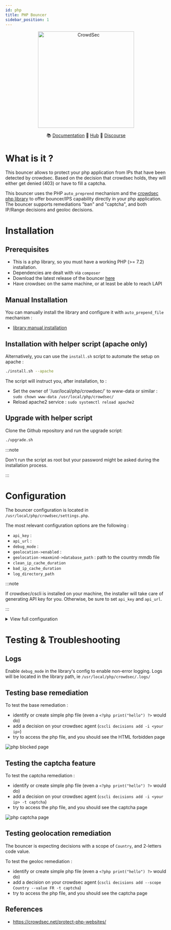 ```yaml
---
id: php
title: PHP Bouncer
sidebar_position: 1
---
```



<p align="center">
<img src={useBaseUrl('/img/crowdsec_bouncer_php.png')} alt="CrowdSec" title="CrowdSec" width="300" height="300" />
</p>

<p align="center">
&#x1F4DA; <a href="#installation/">Documentation</a>
&#x1F4A0; <a href="https://hub.crowdsec.net">Hub</a>
&#128172; <a href="https://discourse.crowdsec.net">Discourse </a>
</p>


# What is it ?

This bouncer allows to protect your php application from IPs that have been detected by crowdsec. Based on the decision that crowdsec holds, they will either get denied (403) or have to fill a captcha.

This bouncer uses the PHP `auto_preprend` mechanism and the [crowdsec php library](https://github.com/crowdsecurity/php-cs-bouncer) to offer bouncer/IPS capability directly in your php application.
The bouncer supports remediations "ban" and "captcha", and both IP/Range decisions and geoloc decisions.

# Installation

## Prerequisites

 - This is a php library, so you must have a working PHP (>= 7.2) installation.
 - Dependencies are dealt with via `composer`
 - Download the latest release of the bouncer [here](https://github.com/crowdsecurity/cs-php-bouncer/releases)
 - Have crowdsec on the same machine, or at least be able to reach LAPI

## Manual Installation

You can manually install the library and configure it with `auto_prepend_file` mechanism :
 - [library manual installation](https://github.com/crowdsecurity/php-cs-bouncer/blob/main/docs/INSTALLATION_GUIDE.md)

## Installation with helper script (apache only)

Alternatively, you can use the `install.sh` script to automate the setup on apache :

```bash
./install.sh --apache
```

The script will instruct you, after installation, to :
 - Set the owner of '/usr/local/php/crowdsec/' to www-data or similar : `sudo chown www-data /usr/local/php/crowdsec/`
 - Reload apache2 service : `sudo systemctl reload apache2`

## Upgrade with helper script

Clone the Github repository and run the upgrade script:

```bash
./upgrade.sh
```

:::note

Don't run the script as root but your password might be asked during the installation process.

:::

# Configuration

The bouncer configuration is located in `/usr/local/php/crowdsec/settings.php`.

The most relevant configuration options are the following :
 - `api_key` :
 - `api_url` : 
 - `debug_mode` : 
 - `geolocation->enabled` : 
 - `geolocation->maxmind->database_path` : path to the country mmdb file
 - `clean_ip_cache_duration`
 - `bad_ip_cache_duration`
 - `log_directory_path`

:::note

If crowdsec/cscli is installed on your machine, the installer will take care of generating API key for you.
Otherwise, be sure to set `api_key` and `api_url`.

:::

<details>
<summary>View full configuration</summary>


```php title=/usr/local/php/crowdsec/settings.php
<?php
// @see ../../docs/USER_GUIDE.md for possible settings details
use CrowdSecBouncer\Constants;

$crowdSecStandaloneBouncerConfig = [
    /** The bouncer api key to access LAPI.
     *
     * Key generated by the cscli (CrowdSec cli) command like "cscli bouncers add bouncer-php-library"
     */
    'api_key'=> '${API_KEY}',

    /** Define the URL to your LAPI server, default to http://localhost:8080.
     *
     * If you have installed the CrowdSec agent on your server, it should be "http://localhost:8080"
     */
    'api_url'=> 'http://127.0.0.1:8080',

    // In seconds. The timeout when calling LAPI. Must be greater or equal than 1. Defaults to 1 sec.
    'api_timeout'=> 1,

    // HTTP user agent used to call LAPI. Default to this library name/current version.
    //'api_user_agent'=> 'CrowdSec PHP Library/x.x.x',

    // true to enable verbose debug log.
    'debug_mode' => false,

    /** Absolute path to store log files.
     *
     * Important note: be sur this path won't be publicly accessible
     */
    'log_directory_path' => __DIR__.'/.logs',

    // true to stop the process and display errors if any.
    'display_errors' => false,

    /** Only for test or debug purpose. Default to empty.
     *
     * If not empty, it will be used for all remediation and geolocation processes.
     */
    //'forced_test_ip' => '1.2.3.4',

    /** Select from 'bouncing_disabled', 'normal_bouncing' or 'flex_bouncing'.
     *
     * Choose if you want to apply CrowdSec directives (Normal bouncing) or be more permissive (Flex bouncing).
     * With the `Flex mode`, it is impossible to accidentally block access to your site to people who don’t
     * deserve it. This mode makes it possible to never ban an IP but only to offer a Captcha, in the worst-case
     * scenario.
     */
    'bouncing_level' => Constants::BOUNCING_LEVEL_NORMAL,

    /** Select from 'bypass' (minimum remediation), 'captcha' or 'ban' (maximum remediation).
     * Default to 'captcha'.
     *
     * Handle unknown remediations as.
     */
    'fallback_remediation'=> Constants::REMEDIATION_CAPTCHA,

    /** Select from 'bypass' (minimum remediation),'captcha' or 'ban' (maximum remediation).
     * Default to 'ban'.
     *
     * Cap the remediation to the selected one.
     */
    'max_remediation_level'=> Constants::REMEDIATION_BAN,

    /** If you use a CDN, a reverse proxy or a load balancer, set an array of IPs.
     *
     * For other IPs, the bouncer will not trust the X-Forwarded-For header.
     */
    'trust_ip_forward_array' => [],

    // Select from 'phpfs' (File system cache), 'redis' or 'memcached'.
    'cache_system' => Constants::CACHE_SYSTEM_PHPFS,

    /** Will be used only if you choose File system as cache_system
     *
     * Important note: be sur this path won't be publicly accessible
     */
    'fs_cache_path' => __DIR__.'/.cache',

    // Will be used only if you choose Redis cache as cache_system
    'redis_dsn' => 'redis://localhost:6379',

    // Will be used only if you choose Memcached as cache_system
    'memcached_dsn' => 'memcached://localhost:11211',

    // Set the duration we keep in cache the fact that an IP is clean. In seconds. Defaults to 5.
    'cache_expiration_for_clean_ip'=> Constants::CACHE_EXPIRATION_FOR_CLEAN_IP,

    // Optional. Set the duration we keep in cache the fact that an IP is bad. In seconds. Defaults to 20.
    'cache_expiration_for_bad_ip'=> Constants::CACHE_EXPIRATION_FOR_BAD_IP,

    /** true to enable stream mode, false to enable the live mode. Default to false.
     *
     * By default, the `live mode` is enabled. The first time a stranger connects to your website, this mode
     * means that the IP will be checked directly by the CrowdSec API. The rest of your user’s browsing will be
     * even more transparent thanks to the fully customizable cache system.
     *
     * But you can also activate the `stream mode`. This mode allows you to constantly feed the bouncer with the
     * malicious IP list via a background task (CRON), making it to be even faster when checking the IP of your
     * visitors. Besides, if your site has a lot of unique visitors at the same time, this will not influence the
     * traffic to the API of your CrowdSec instance.
     */
    'stream_mode'=> false,

    // Settings for geolocation remediation (i.e. country based remediation).
    'geolocation' => [
        // true to enable remediation based on country. Default to false.
        'enabled' => false,
        // Geolocation system. Only 'maxmind' is available for the moment. Default to 'maxmind'
        'type' => Constants::GEOLOCATION_TYPE_MAXMIND,
        /** true to store the geolocalized country in session. Default to true.
         *
         * Setting true will avoid multiple call to the geolocalized system (e.g. maxmind database)
         */
        'save_in_session' => true,
        // MaxMind settings
        'maxmind' => [
            /**Select from 'country' or 'city'. Default to 'country'
             *
             * These are the two available MaxMind database types.
             */
            'database_type' => Constants::MAXMIND_COUNTRY,
            // Absolute path to the MaxMind database (mmdb file).
            'database_path' => '/some/path/GeoLite2-Country.mmdb',
        ]
    ],

    //true to hide CrowdSec mentions on ban and captcha walls.
    'hide_mentions' => false,

    // Settings for ban and captcha walls
    'theme_color_text_primary' => 'black',
    'theme_color_text_secondary' => '#AAA',
    'theme_color_text_button' => 'white',
    'theme_color_text_error_message' => '#b90000',
    'theme_color_background_page' => '#eee',
    'theme_color_background_container' => 'white',
    'theme_color_background_button' => '#626365',
    'theme_color_background_button_hover' => '#333',
    'theme_custom_css' => '',
    // Settings for captcha wall
    'theme_text_captcha_wall_tab_title' => 'Oops..',
    'theme_text_captcha_wall_title' => 'Hmm, sorry but...',
    'theme_text_captcha_wall_subtitle' => 'Please complete the security check.',
    'theme_text_captcha_wall_refresh_image_link' => 'refresh image',
    'theme_text_captcha_wall_captcha_placeholder' => 'Type here...',
    'theme_text_captcha_wall_send_button' => 'CONTINUE',
    'theme_text_captcha_wall_error_message' => 'Please try again.',
    'theme_text_captcha_wall_footer' => '',
    // Settings for ban wall
    'theme_text_ban_wall_tab_title' => 'Oops..',
    'theme_text_ban_wall_title' => '🤭 Oh!',
    'theme_text_ban_wall_subtitle' => 'This page is protected against cyber attacks and your IP has been banned by our system.',
    'theme_text_ban_wall_footer' => '',
];
```

</details>

# Testing & Troubleshooting

## Logs

Enable `debug_mode` in the library's config to enable non-error logging. Logs will be located in the library path, ie `/usr/local/php/crowdsec/.logs/`

## Testing base remediation

To test the base remediation :
 - identify or create simple php file (even a `<?php print("hello") ?>` would do)
 - add a decision on your crowdsec agent (`cscli decisions add -i <your ip>`)
 - try to access the php file, and you should see the HTML forbidden page

 ![php blocked page](/img/php-denied.png)

## Testing the captcha feature

To test the captcha remediation :
 - identify or create simple php file (even a `<?php print("hello") ?>` would do)
 - add a decision on your crowdsec agent (`cscli decisions add -i <your ip> -t captcha`)
 - try to access the php file, and you should see the captcha page

 ![php captcha page](/img/php-captcha.png)


## Testing geolocation remediation

The bouncer is expecting decisions with a scope of `Country`, and 2-letters code value.

To test the geoloc remediation :
 - identify or create simple php file (even a `<?php print("hello") ?>` would do)
 - add a decision on your crowdsec agent (`cscli decisions add --scope Country --value FR -t captcha`)
 - try to access the php file, and you should see the captcha page

## References

- https://crowdsec.net/protect-php-websites/
